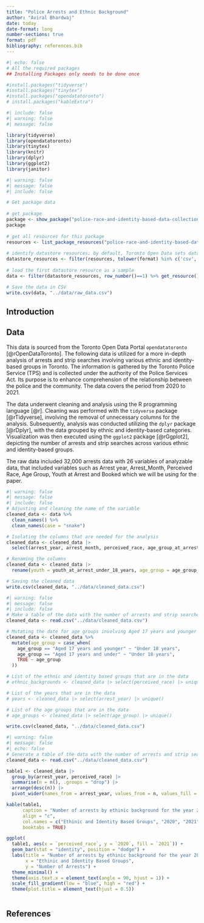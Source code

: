 ```yaml
---
title: "Police Arrests and Ethnic Background"
author: "Aviral Bhardwaj"
date: today
date-format: long
number-sections: true
format: pdf
bibliography: references.bib
---
```


```r
#| echo: false
# All the required packages
## Installing Packages only needs to be done once

#install.packages("tidyverse")
#install.packages("tinytex")
#install.packages("opendatatoronto")
# install.packages("kableExtra")
```

```r
#| include: false
#| warning: false
#| message: false

library(tidyverse)
library(opendatatoronto)
library(tinytex)
library(knitr)
library(dplyr)
library(ggplot2)
library(janitor)
```

```r
#| warning: false
#| message: false
#| include: false

# Get package data
	
# get package
package <- show_package("police-race-and-identity-based-data-collection-arrests-strip-searches")
package
 
# get all resources for this package
resources <- list_package_resources("police-race-and-identity-based-data-collection-arrests-strip-searches")
 
# identify datastore resources; by default, Toronto Open Data sets datastore resource format to CSV for non-geospatial and GeoJSON for geospatial resources
datastore_resources <- filter(resources, tolower(format) %in% c('csv', 'geojson'))
 
# load the first datastore resource as a sample
data <- filter(datastore_resources, row_number()==1) %>% get_resource()

# Save the data in CSV
write.csv(data, "../data/raw_data.csv")
```


## Introduction


## Data 
This data is sourced from the Toronto Open Data Portal `opendatatoronto` [@rOpenDataToronto]. The following data is utilized for a more in-depth analysis of arrests and strip searches involving various ethnic and identity-based groups in Toronto. The information is gathered by the Toronto Police Service (TPS) and is collected under the authority of the Police Services Act. Its purpose is to enhance comprehension of the relationship between the police and the community. The data covers the period from 2020 to 2021.

The data underwent cleaning and analysis using the R programming language [@r]. Cleaning was performed with the `tidyverse` package [@rTidyverse], involving the removal of unnecessary columns for the analysis. Subsequently, analysis was conducted utilizing the `dplyr` package [@rDplyr], with the data grouped by ethnic and identity-based categories. Visualization was then executed using the `ggplot2` package [@rGgplot2], depicting the number of arrests and strip searches across various ethnic and identity-based groups.

The raw data included 32,000 arrests data with 26 variables of analyzable data, that included variables such as Arrest year, Arrest_Month, Perceived Race, Age Group, Youth at Arrest and Booked which we will be using for the paper.

```r
#| warning: false
#| message: false
#| include: false
# Adjusting and cleaning the name of the variable
cleaned_data <- data %>% 
  clean_names() %>% 
  clean_names(case = "snake")

# Isolating the columns that are needed for the analysis
cleaned_data <- cleaned_data |>
  select(arrest_year, arrest_month, perceived_race, age_group_at_arrest, youth_at_arrest_under_18_years, booked)

# Renaming the columns
cleaned_data <- cleaned_data |>
  rename(youth = youth_at_arrest_under_18_years, age_group = age_group_at_arrest)

# Saving the cleaned data
write.csv(cleaned_data, "../data/cleaned_data.csv")
```

```r
#| warning: false
#| message: false
#| include: false
# Make a table of the data with the number of arrests and strip searches by ethinic and identity based groups for the year 2020, and 2021
cleaned_data <- read.csv("../data/cleaned_data.csv")

# Mutating the date for age groups involving Aged 17 years and younger and Aged 17 years and under essentially they mean the same thing
cleaned_data <- cleaned_data %>%
  mutate(age_group = case_when(
    age_group == "Aged 17 years and younger" ~ "Under 18 years",
    age_group == "Aged 17 years and under" ~ "Under 18 years",
    TRUE ~ age_group
  ))

# List of the ethnic and identity based groups that are in the data
# ethnic_backgrounds <- cleaned_data |> select(perceived_race) |> unique() 

# List of the years that are in the data
# years <- cleaned_data |> select(arrest_year) |> unique()

# List of the age groups that are in the data
# age_groups <- cleaned_data |> select(age_group) |> unique()

write.csv(cleaned_data, "../data/cleaned_data.csv")
```

```r
#| warning: false
#| message: false
#| echo: false
# Generate a table of the data with the number of arrests and strip searches by ethinic and identity based groups for the year 2020, and 2021
cleaned_data <- read.csv("../data/cleaned_data.csv")

table1 <- cleaned_data |> 
  group_by(arrest_year, perceived_race) |> 
  summarise(n = n(), .groups = "drop") |> 
  arrange(desc(n)) |> 
  pivot_wider(names_from = arrest_year, values_from = n, values_fill = 0)

kable(table1,
      caption = "Number of arrests by ethinic background for the year 2020, and 2021",
      align = "c",
      col.names = c("Ethinic and Identity Based Groups", "2020", "2021"),
      booktabs = TRUE)

ggplot(
  table1, aes(x = `perceived_race`, y = `2020`, fill = `2021`)) +
  geom_bar(stat = "identity", position = "dodge") +
  labs(title = "Number of arrests by ethinic background for the year 2020, and 2021",
       x = "Ethinic and Identity Based Groups",
       y = "Number of Arrests") +
  theme_minimal() +
  theme(axis.text.x = element_text(angle = 90, hjust = 1)) +
  scale_fill_gradient(low = "blue", high = "red") +
  theme(plot.title = element_text(hjust = 0.5))

```

```r

```


## References



